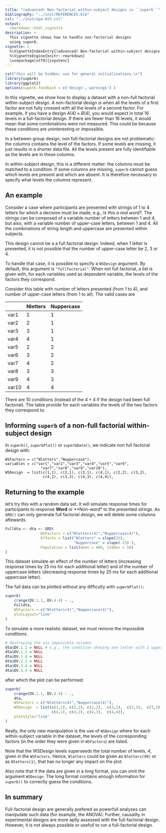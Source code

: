 ```yaml
---
title: "(advanced) Non-factorial within-subject designs in ``superb``"
bibliography: "../inst/REFERENCES.bib"
csl: "../inst/apa-6th.csl"
output: 
  rmarkdown::html_vignette
description: >
  This vignette shows how to handle non-factorial designs
  using superb.
vignette: >
  %\VignetteIndexEntry{(advanced) Non-factorial within-subject designs in ``superb``}
  %\VignetteEngine{knitr::rmarkdown}
  \usepackage[utf8]{inputenc}
---
```



```r
cat("this will be hidden; use for general initializations.\n")
library(superb)
library(ggplot2)
options(superb.feedback = c('design','warnings') )
```

In this vignette, we show how to display a dataset with
a non-full factorial within-subject design. A non-factorial design
is when all the levels of a first factor are not fully crossed with
all the levels of a second factor. For example, if you have a design
$A(4) \times B(4)$, you would expect in total 16 levels in a full-factorial
design. If there are fewer than 16 levels, it would mean that some combinations
were not measured. This could be because these conditions are uninteresting or
impossible.

In a between group design, non full-factorial designs are not
problematic: the columns contains the level of the factors. If some 
levels are missing, it just results in a shorter data file. All the levels
present are fully identifiable as the levels are in these columns.

In within-subject design, this is a different matter: 
the columns must be matched to a condition. If some columns are missing, 
``superb`` cannot guess which levels are present and which are absent.
It is therefore necessary to specify what levels the columns represent.


## An example

Consider a case where participants are presented with strings of 1 to 4 letters
for which a decision must be made, e.g., *Is this a real word?*.
The strings can be composed of a variable number of letters between 1 and 4, but
also, with a variable number of upper-case letters, between 1 and 4. All
the combinations of string length and uppercase are presented within subjects.

This design cannot be a a full factorial design. Indeed, when 1 letter is presented,
it is not possible that the number of upper-case letter be 2, 3 or 4.

To handle that case, it is possible to specify a ``WSDesign`` argument. 
By default, this
argument is ``"fullfactorial"``. When not full factorial, a list is given with,
for each variables used as dependent variable, the levels of the factors
they correspond.

Consider this table with number of letters presented (from 1 to 4),
and number of upper-case letters (from 1 to all). The valid cases are

|       |Nletters  |Nuppercase |
|-------|----------|-----------|
|var1   |1         | 1         |
|var2   |2         | 1         |
|var3   |3         | 1         |
|var4   |4         | 1         |
|var5   |2         | 2         |
|var6   |3         | 2         |
|var7   |4         | 2         |
|var8   |3         | 3         |
|var9   |4         | 3         |
|var10  |4         | 4         |

There are 10 conditions (instead of the $4 \times 4$ if the design had been
full factorial). The table provide for each variables the levels of the 
two factors they correspond to.

## Informing ``superb`` of a non-full factorial within-subject design

In ``superb()``, ``superbPlot()`` or ``superbData()``, we indicate non full factorial 
design with:

```
WSFactors = c("Nletters","Nuppercase"),
variables = c("var1","var2","var3","var4","var5","var6",
                "var7","var8","var9","var10"),
WSDesign  = list(c(1,1), c(2,1), c(3,1), c(4,1), c(2,2), c(3,2),
                 c(4,2), c(3,3), c(4,3), c(4,4)),
```

## Returning to the example

let's try this with a random data set. It will simulate response times for
participants to response **Word** or **Non-word* to the presented strings.
As ``GRD()`` can only generate full factorial design, we will delete some columns
aftewards.

```r
Fulldta <- dta <- GRD( 
                WSFactors = c("Nletters(4)","Nuppercase(4)"),
                Effects = list("Nletters" = slope(25),
                               "Nuppercase" = slope(-25) ),
                Population = list(mean = 400, stddev = 50)
)
```

This dataset simulate an effect of the number of letters (increasing
response times by 25 ms for each additional letter) and of the number
of uppercase letters (decreasing response times by 25 ms for each
additional uppercase letter).

The full data can be plotted without any difficulty with ``superbPlot()``:

```r
superb(
    crange(DV.1.1, DV.4.4) ~ .,
    Fulldta,
    WSFactors = c("Nletters(4)","Nuppercase(4)"),
    plotLayout="line"
)
```

To simulate a more realistic dataset, we must remove the impossible conditions:

```r
# destroying the six impossible columns
dta$DV.1.2 = NULL # e.g., the condition showing one letter with 2 upper-cases.
dta$DV.1.3 = NULL
dta$DV.1.4 = NULL
dta$DV.2.3 = NULL
dta$DV.2.4 = NULL
dta$DV.3.4 = NULL
```

after which the plot can be performed:

```r
superb(
    crange(DV.1.1, DV.4.4) ~ .,
    dta,
    WSFactors = c("Nletters(4)","Nuppercase(4)"),
    WSDesign  = list(c(1,1), c(2,1), c(2,2),  c(3,1),  c(3,2),  c(3,3),
                     c(4,1), c(4,2), c(4,3),  c(4,4)),
    plotStyle="line"
)
```

Really, the only new manipulation is the use of ``WSDesign`` where for each
within-subject variable in the dataset, the levels of the corresponding factors
(in the order they were given in ``WSFactors``) are listed.

Note that the WSDesign levels superseeds the total number of levels, *4*, given
in the ``WSFactors``. Hence, ``Nletters`` could be given as ``Nletters(99)`` or 
as ``Nletters(1)``, that has no longer any impact on the plot.

Also note that if the data are given in a long format, you can omit 
the argument `WSDesign`. The long
format contains enough information for `superb()` to correctly guess the conditions.

## In summary

Full-factorial design are generally prefered as powerfull analyses
can manipulate such data (for example, the ANOVA). Further,
causality in experimental designs are more aptly assessed with 
the full-factorial design. However, it is not always possible 
or usefull to run a full-factorial design.

